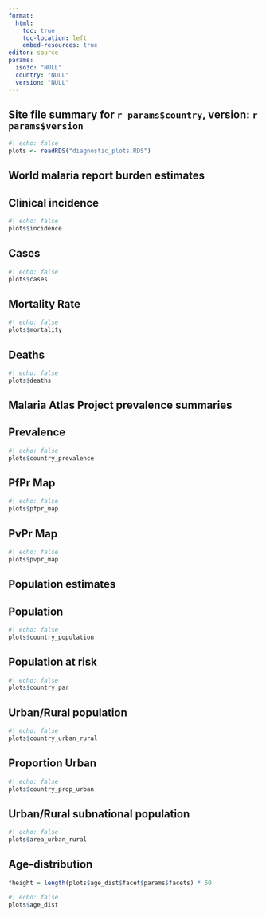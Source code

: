 ```yaml
---
format: 
  html:
    toc: true
    toc-location: left
    embed-resources: true
editor: source
params:
  iso3c: "NULL"
  country: "NULL"
  version: "NULL"
---
```


## Site file summary for `r params$country`, version: `r params$version`

```r
#| echo: false
plots <- readRDS("diagnostic_plots.RDS")
```

## World malaria report burden estimates

::: panel-tabset
## Clinical incidence

```r
#| echo: false
plots$incidence
```

## Cases

```r
#| echo: false
plots$cases
```

## Mortality Rate

```r
#| echo: false
plots$mortality
```

## Deaths

```r
#| echo: false
plots$deaths
```
:::

## Malaria Atlas Project prevalence summaries

::: panel-tabset
## Prevalence

```r
#| echo: false
plots$country_prevalence
```

## PfPr Map

```r
#| echo: false
plots$pfpr_map
```

## PvPr Map

```r
#| echo: false
plots$pvpr_map
```
:::

## Population estimates

::: panel-tabset
## Population

```r
#| echo: false
plots$country_population
```

## Population at risk

```r
#| echo: false
plots$country_par
```

## Urban/Rural population

```r
#| echo: false
plots$country_urban_rural
```

## Proportion Urban

```r
#| echo: false
plots$country_prop_urban
```

## Urban/Rural subnational population

```r
#| echo: false
plots$area_urban_rural
```
:::

## Age-distribution

```r
fheight = length(plots$age_dist$facet$params$facets) * 50
```

```r
#| echo: false
plots$age_dist
```


